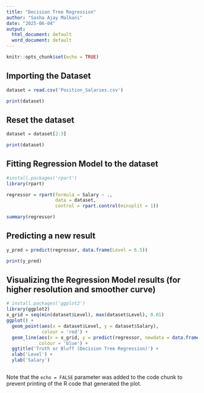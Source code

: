 ```yaml
---
title: "Decision Tree Regression"
author: "Sasha Ajay Malkani"
date: "2025-06-04"
output:
  html_document: default
  word_document: default
---
```


```r
knitr::opts_chunk$set(echo = TRUE)
```

## Importing the Dataset

```r
dataset = read.csv('Position_Salaries.csv')

print(dataset)
```

## Reset the dataset

```r

dataset = dataset[2:3]

print(dataset)
```

## Fitting Regression Model to the dataset

```r
#install.packages('rpart')
library(rpart)

regressor = rpart(formula = Salary ~ ., 
                  data = dataset,
                  control = rpart.control(minsplit = 1))

summary(regressor)

```

## Predicting a new result

```r

y_pred = predict(regressor, data.frame(Level = 6.5))

print(y_pred)

```

## Visualizing the Regression Model results (for higher resolution and smoother curve)


```r
# install.packages('ggplot2')
library(ggplot2)
x_grid = seq(min(dataset$Level), max(dataset$Level), 0.01)
ggplot() +
  geom_point(aes(x = dataset$Level, y = dataset$Salary),
             colour = 'red') +
  geom_line(aes(x = x_grid, y = predict(regressor, newdata = data.frame(Level = x_grid))),
            colour = 'blue') +
  ggtitle('Truth or Bluff (Decision Tree Regression)') +
  xlab('Level') +
  ylab('Salary')



```











Note that the `echo = FALSE` parameter was added to the code chunk to prevent printing of the R code that generated the plot.
